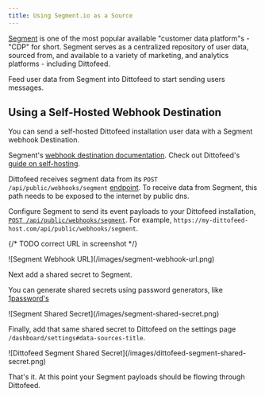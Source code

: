 ```yaml
---
title: Using Segment.io as a Source
---
```


[Segment](https://segment.com/) is one of the most popular available "customer data platform"s - "CDP" for short. Segment serves as a centralized repository of user data, sourced from, and available to a variety of marketing, and analytics platforms - including Dittofeed.

Feed user data from Segment into Dittofeed to start sending users messages.

## Using a Self-Hosted Webhook Destination

You can send a self-hosted Dittofeed installation user data with a Segment webhook Destination.

<Info>Segment's [webhook destination documentation](https://segment.com/docs/connections/destinations/catalog/webhooks/).</Info>
<Tip>Check out Dittofeed's [guide on self-hosting](/deployment/self-hosted).</Tip>

Dittofeed receives segment data from its `POST /api/public/webhooks/segment` [endpoint](/api-reference/endpoints/webhooks/segment). To receive data from Segment, this path needs to be exposed to the internet by public dns.

Configure Segment to send its event payloads to your Dittofeed installation, [`POST /api/public/webhooks/segment`](/api-reference/endpoints/webhooks/segment). For example, `https://my-dittofeed-host.com/api/public/webhooks/segment`.

{/* TODO correct URL in screenshot */}
<Frame>
![Segment Webhook URL](/images/segment-webhook-url.png)
</Frame>

Next add a shared secret to Segment.

<Tip> You can generate shared secrets using password generators, like [1password's](https://1password.com/password-generator/)</Tip>

<Frame>
![Segment Shared Secret](/images/segment-shared-secret.png)
</Frame>

Finally, add that same shared secret to Dittofeed on the settings page `/dashboard/settings#data-sources-title`.

<Frame>
![Dittofeed Segment Shared Secret](/images/dittofeed-segment-shared-secret.png)
</Frame>

That's it. At this point your Segment payloads should be flowing through Dittofeed.
